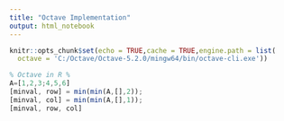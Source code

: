 ```yaml
---
title: "Octave Implementation"
output: html_notebook
---
```


```r
knitr::opts_chunk$set(echo = TRUE,cache = TRUE,engine.path = list(
  octave = 'C:/Octave/Octave-5.2.0/mingw64/bin/octave-cli.exe'))
```

```octave
% Octave in R %
A=[1,2,3;4,5,6]
[minval, row] = min(min(A,[],2));
[minval, col] = min(min(A,[],1));
[minval, row, col]
```









